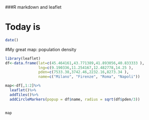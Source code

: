 ###R markdown and leaflet

# Today is
```r
date()
```

#My great map: population density
```r
library(leaflet)
df<-data.frame(lat=c(45.464161,43.771389,41.893056,40.833333 ), 
               lng=c(9.190336,11.254167,12.482778,14.25 ), 
               pden=c(7533.38,3742.46,2232.16,8273.34 ),
               name=c("Milano", "Firenze", "Roma", "Napoli"))

map<-df[,1:2]%>%
  leaflet()%>%
  addTiles()%>%
  addCircleMarkers(popup = df$name, radius = sqrt(df$pden/3))
  

map
```

